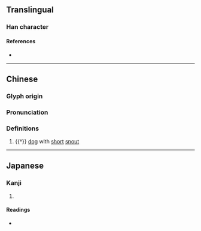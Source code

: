 {{character info/new}}
==Translingual==

===Han character===
{{Han char|rn=94|rad=犬|as=08|sn=11|four=|canj=KHLMY|ids=⿰犭非}}

====References====
* {{Han ref|kx=0712.090|dkj=20456|dj=1124.120|hdz=21352.080|uh=7305|ud=29445}}

----
==Chinese==
{{zh-forms}}

===Glyph origin===
{{Han etym}}

===Pronunciation===
{{zh-pron
|m=pái
|mc=y
|oc=y
|cat=n
}}

===Definitions===
{{zh-hanzi}}

# {{†}} [[dog]] with [[short]] [[snout]]

----

==Japanese==

===Kanji===
{{ja-kanji|grade=|rs=犬08}}

# {{defn|lang=ja|sort=犬08}}

====Readings====
* {{ja-readings|on=[[はい]] (hai), [[ばい]] (bai)|kun=}}